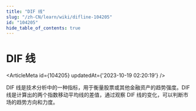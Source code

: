 ```yaml
---
title: "DIF 线"
slug: "/zh-CN/learn/wiki/difline-104205"
id: "104205"
hide_table_of_contents: true
---
```



# DIF 线

<ArticleMeta id={104205} updatedAt={'2023-10-19 02:20:19'} />
<div className='border-solid border-b border-t-0 my-4 border-[var(--ifm-color-gray-300)]' />

DIF 线是技术分析中的一种指标，用于衡量股票或其他金融资产的趋势强度。DIF 线是计算出的两个指数移动平均线的差值，通过观察 DIF 线的变化，可以判断市场的趋势方向和力度。
